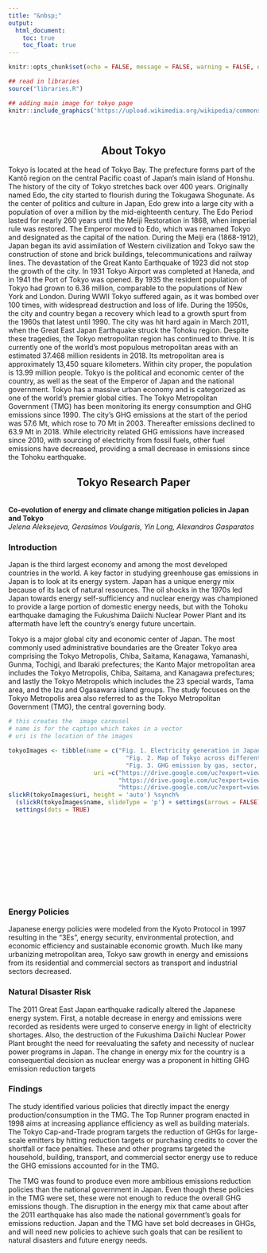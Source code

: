 ```yaml
---
title: "&nbsp;"
output:
  html_document:
    toc: true
    toc_float: true
---
```

```r
knitr::opts_chunk$set(echo = FALSE, message = FALSE, warning = FALSE, error = FALSE )

## read in libraries
source("libraries.R")
```

```r
## adding main image for tokyo page
knitr::include_graphics('https://upload.wikimedia.org/wikipedia/commons/7/78/Tokyo_Skyline_%28214472347%29.jpeg')
```

<br>

<h2 style = text-align:center> About Tokyo</h2>

Tokyo is located at the head of Tokyo Bay. The prefecture forms part of the Kantō region on the central Pacific coast of Japan’s main island of Honshu. The history of the city of Tokyo stretches back over 400 years. Originally named Edo, the city started to flourish during the Tokugawa Shogunate. As the center of politics and culture in Japan, Edo grew into a large city with a population of over a million by the mid-eighteenth century. The Edo Period lasted for nearly 260 years until the Meiji Restoration in 1868, when imperial rule was restored. The Emperor moved to Edo, which was renamed Tokyo and designated as the capital of the nation. During the Meiji
era (1868-1912), Japan began its avid assimilation of Western civilization and Tokyo saw the construction of stone and brick buildings, telecommunications and railway lines. The devastation of the Great Kanto Earthquake of 1923 did not stop the growth of the city. In 1931 Tokyo Airport was completed at Haneda, and in 1941 the Port of Tokyo was opened. By 1935 the resident population of Tokyo had grown to 6.36 million, comparable to the populations of New York and London. During WWII Tokyo suffered again, as it was bombed over 100 times, with widespread destruction and loss of life. During the 1950s, the city and country began a recovery which lead to a growth spurt from the 1960s that latest until 1990. The city was hit hard again in March 2011, when the Great East Japan Earthquake struck the Tohoku region. Despite these tragedies, the Tokyo metropolitan region has continued to thrive. It is currently one of the world’s most populous metropolitan areas with an estimated 37.468 million residents in 2018. Its metropolitan area is approximately 13,450 square kilometers. Within city proper, the population is 13.99 million people. Tokyo is the political and economic center of the country, as well as the seat of the Emperor of Japan and the national government. Tokyo has a massive urban economy and is categorized as one of the world’s premier global cities. The Tokyo Metropolitan Government (TMG) has been monitoring its energy consumption and GHG emissions since 1990. The city’s GHG emissions at the start of the period was 57.6 Mt, which rose to 70 Mt in 2003. Thereafter emissions declined to 63.9 Mt in 2018. While electricity related GHG emissions have increased since 2010, with sourcing of electricity from fossil fuels, other fuel emissions have decreased, providing a small decrease in emissions since the Tohoku earthquake. 

<h2 style = text-align:center> Tokyo Research Paper </h2>

<br>
**Co-evolution of energy and climate change mitigation policies in Japan and Tokyo**  
*Jelena Aleksejeva, Gerasimos Voulgaris, Yin Long, Alexandros Gasparatos*
<br>

### Introduction

Japan is the third largest economy and among the most developed countries in the world. A key factor in studying greenhouse gas emissions in Japan is to look at its energy system. Japan has a unique energy mix because of its lack of natural resources. The oil shocks in the 1970s led Japan towards energy self-sufficiency and nuclear energy was championed to provide a large portion of domestic energy needs, but with the Tohoku earthquake damaging the Fukushima Daiichi Nuclear Power Plant and its aftermath have left the country’s energy future uncertain.

Tokyo is a major global city and economic center of Japan. The most commonly used administrative boundaries are the Greater Tokyo area comprising the Tokyo Metropolis, Chiba, Saitama, Kanagawa, Yamanashi, Gunma, Tochigi, and Ibaraki prefectures; the Kanto Major metropolitan area includes the Tokyo Metropolis, Chiba, Saitama, and Kanagawa prefectures; and lastly the Tokyo Metropolis which includes the 23 special wards, Tama area, and the Izu and Ogasawara island groups. The study focuses on the Tokyo Metropolis area also referred to as the Tokyo Metropolitan Government (TMG), the central governing body.

```r
# this creates the  image carousel
# name is for the caption which takes in a vector
# uri is the location of the images

tokyoImages <- tibble(name = c("Fig. 1. Electricity generation in Japan.",
                                 "Fig. 2. Map of Tokyo across different administrative definitions",
                                 "Fig. 3. GHG emission by gas, sector, and fuel in Tokyo, and electricity emissions factor."),
                        uri =c("https://drive.google.com/uc?export=view&id=1TLp6lx677Z_R7A3ywY8EahbJmFeyNvEq",
                               "https://drive.google.com/uc?export=view&id=1VFRH38TJLs5Fv8LwYmavROwAbzyrHXQe",
                               "https://drive.google.com/uc?export=view&id=1RVdh0-ZoT2KGsYcIl-HJrYcJskdy4Un1"))
slickR(tokyoImages$uri, height = 'auto') %synch%
  (slickR(tokyoImages$name, slideType = 'p') + settings(arrows = FALSE)) + 
  settings(dots = TRUE) 
```

<br>
<br>
<br>
<br>
<br>
<br>
 
<br>
<br>

### Energy Policies

Japanese energy policies were modeled from the Kyoto Protocol in 1997 resulting in the “3Es”, energy security, environmental protection, and economic efficiency and sustainable economic growth. Much like many urbanizing metropolitan area, Tokyo saw growth in energy and emissions from its residential and commercial sectors as transport and industrial sectors decreased. 

### Natural Disaster Risk

The 2011 Great East Japan earthquake radically altered the Japanese energy system. First, a notable decrease in energy and emissions were recorded as residents were urged to conserve energy in light of electricity shortages. Also, the destruction of the Fukushima Daiichi Nuclear Power Plant brought the need for reevaluating the safety and necessity of nuclear power programs in Japan. The change in energy mix for the country is a consequential decision as nuclear energy was a proponent in hitting GHG emission reduction targets

### Findings

The study identified various policies that directly impact the energy production/consumption in the TMG. The Top Runner program enacted in 1998 aims at increasing appliance efficiency as well as building materials. The Tokyo Cap-and-Trade program targets the reduction of GHGs for large-scale emitters by hitting reduction targets or purchasing credits to cover the shortfall or face penalties. These and other programs targeted the household, building, transport, and commercial sector energy use to reduce the GHG emissions accounted for in the TMG.

The TMG was found to produce even more ambitious emissions reduction policies than the national government in Japan. Even though these policies in the TMG were set, these were not enough to reduce the overall GHG emissions though. The disruption in the energy mix that came about after the 2011 earthquake has also made the national government’s goals for emissions reduction. Japan and the TMG have set bold decreases in GHGs, and will need new policies to achieve such goals that can be resilient to natural disasters and future energy needs. 

<br>